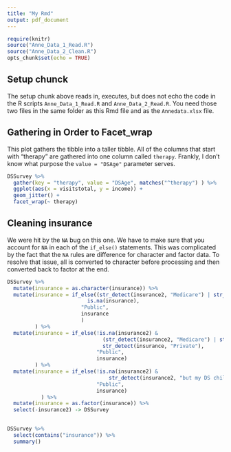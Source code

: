 ```yaml
---
title: "My Rmd"
output: pdf_document
---
```


```r
require(knitr)
source("Anne_Data_1_Read.R")
source("Anne_Data_2_Clean.R")
opts_chunk$set(echo = TRUE)
```

## Setup chunck

The setup chunk above reads in, executes, but does not echo the code in the R scripts `Anne_Data_1_Read.R` and `Anne_Data_2_Read.R`.  You need those two files in the same folder as this Rmd file and as the `Annedata.xlsx` file.

## Gathering in Order to Facet_wrap

This plot gathers the tibble into a taller tibble.  All of the columns that start with "therapy" are gathered into one column called `therapy`.  Frankly, I don't know what purpose the `value = "DSAge"` parameter serves.

```r


DSSurvey %>% 
  gather(key = "therapy", value = "DSAge", matches("^therapy") ) %>% 
  ggplot(aes(x = visitstotal, y = income)) + 
  geom_jitter() +
  facet_wrap(~ therapy)

```

## Cleaning insurance

We were hit by the `NA` bug on this one.  We have to make sure that you account for `NA` in each of the `if_else()` statements.  This was complicated by the fact that the `NA` rules are difference for character and factor data.  To resolve that issue, all is converted to character before processing and then converted back to factor at the end.

```r
DSSurvey %>% 
  mutate(insurance = as.character(insurance)) %>% 
  mutate(insurance = if_else((str_detect(insurance2, "Medicare") | str_detect(insurance2, "Medicaid")) &
                          is.na(insurance),
                        "Public",
                        insurance
                        )
         ) %>% 
  mutate(insurance = if_else(!is.na(insurance2) &
                               (str_detect(insurance2, "Medicare") | str_detect(insurance2, "Medicaid")) &
                               str_detect(insurance, "Private"),
                             "Public",
                             insurance)
         ) %>% 
  mutate(insurance = if_else(!is.na(insurance2) &
                                 str_detect(insurance2, "but my DS child is only co"),
                             "Public",
                             insurance)
           ) %>% 
  mutate(insurance = as.factor(insurance)) %>% 
  select(-insurance2) -> DSSurvey
  

DSSurvey %>% 
  select(contains("insurance")) %>% 
  summary()


  
```


